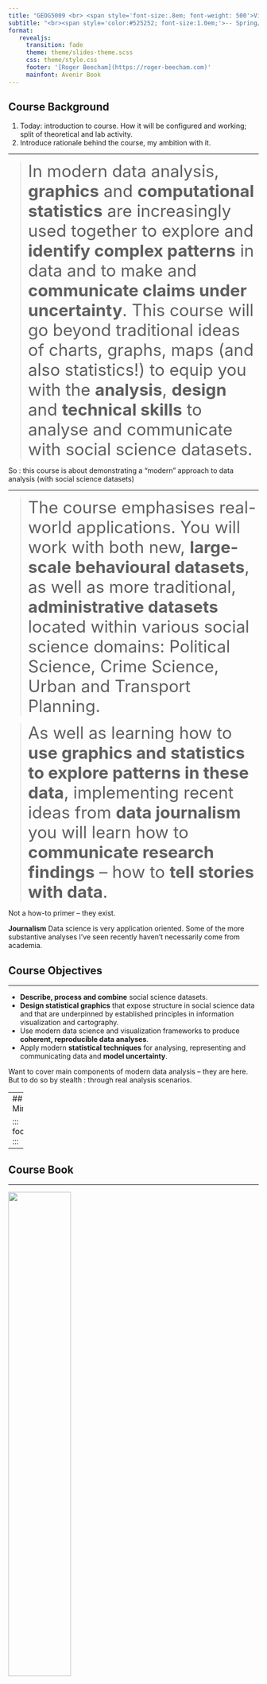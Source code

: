 ```yaml
---
title: "GEOG5009 <br> <span style='font-size:.8em; font-weight: 500'>Visualization for</span> <br> <span style='font-size:.8em; font-weight: 500'>Geographic Data Science</span>"
subtitle: "<br><span style='color:#525252; font-size:1.0em;'>-- Spring/Summer 2024</span>"
format: 
   revealjs:
     transition: fade
     theme: theme/slides-theme.scss
     css: theme/style.css
     footer: '[Roger Beecham](https://roger-beecham.com)'
     mainfont: Avenir Book
---
```


## Course Background

::: footer
:::

::: {.notes}

1. Today: introduction to course. How it will be configured and working; split of theoretical and lab activity.
2. Introduce rationale behind the course, my ambition with it.

:::

---

> <span style='font-size:25pt;'>In modern data analysis, **graphics** and **computational statistics** are increasingly used together to explore and **identify complex patterns** in data and to make and **communicate claims under uncertainty**. This course will go beyond traditional ideas of charts, graphs, maps (and also statistics!) to equip you with the **analysis**, **design** and **technical skills** to analyse and communicate with social science datasets. </span>


::: footer
:::

::: {.notes}

So : this course is about demonstrating a "modern" approach to data analysis (with social science datasets)
:::

---


> <span style='font-size:25pt;'> The course emphasises real-world applications. You will work with both new, **large-scale behavioural datasets**, as well as more traditional, **administrative datasets** located within various social science domains: Political Science, Crime Science, Urban and Transport Planning.</span>

> <span style='font-size:25pt;'>  As well as learning how to **use graphics and statistics to explore patterns in these data**, implementing recent ideas from **data journalism** you will learn how to **communicate research findings** – how to **tell stories with data**.</span>

::: footer
:::

::: {.notes}
Not a how-to primer -- they exist.

**Journalism** Data science is very application oriented. Some of the more substantive analyses I've seen recently haven't necessarily come from academia.
:::

## Course Objectives

::: footer
:::

---

::: {.incremental}
- **Describe, process and combine** social science datasets.
- **Design statistical graphics** that expose structure in social science data and that are underpinned by established principles in information visualization and cartography.
- Use modern data science and visualization frameworks to produce **coherent, reproducible data analyses**.
- Apply modern **statistical techniques** for analysing, representing and communicating data and **model uncertainty**.
:::

::: {.notes}
Want to cover main components of modern data analysis -- they are here.
But to do so by stealth : through real analysis scenarios.
:::

---
## Minerva

::: footer
:::

---


## Course Book

::: footer
:::

---

![](img/vis4sds_book.png){fig-alt="vis4sds book screenshot." fig-align="left" width=50%}

::: footer
:::


::: {.notes}
Chapters > Explain and justify each session.
Session 08 > Identify Conceptual versus Technical.

Conceptual and Technical elements
Examples revealing some of the sessions


:::

---

# Session 1: Introduction

## Why *Visualization* for data science?

::: footer
:::

::: {.notes}

Modern Data Analysis : what and why?

:::



---

<span style="font-size:0.9em;">
Donoho 2017's **six key facets** of **data science**:
</span>

<span style="font-size:0.8em;">
1.  data gathering, preparation, and exploration; 
</span>

<span style="font-size:0.8em;">
2.  data representation and transformation;
</span>

<span style="font-size:0.8em;">
3.  computing with data;
</span>

<span style="font-size:0.8em;">
4.  data visualization and presentation;
</span>

<span style="font-size:0.8em;">
5.  data modelling;
</span>

<span style="font-size:0.8em;">
6.  and a more introspective “science about data science”
</span>


<br>
<span style="font-size:0.5em;">
Donoho, D. 2017. “50 Years of Data Science”, *Journal of Computational and Graphical Statistics*, 26 (6): 745–66. doi: [10.1080/10618600.2017.1384734](https://www.tandfonline.com/doi/full/10.1080/10618600.2017.1384734)
</span>


::: footer
:::

---


<span style="font-size:0.9em;">
Donoho 2017's **six key facets** of **data science**:
</span>

<span style="font-size:0.8em;">
1.  **data gathering, preparation, and exploration; (Sessions 2, 3, 5)**
</span>

<span style="font-size:0.8em;">
2.  data representation and transformation;
</span>

<span style="font-size:0.8em;">
3.  computing with data;
</span>

<span style="font-size:0.8em;">
4.  data visualization and presentation;
</span>

<span style="font-size:0.8em;">
5.  data modelling;
</span>

<span style="font-size:0.8em;">
6.  and a more introspective “science about data science”
</span>


<br>
<span style="font-size:0.5em;">
Donoho, D. 2017. “50 Years of Data Science”, *Journal of Computational and Graphical Statistics*, 26 (6): 745–66. doi: [10.1080/10618600.2017.1384734](https://www.tandfonline.com/doi/full/10.1080/10618600.2017.1384734)
</span>


::: footer
:::

---


<span style="font-size:0.9em;">
Donoho 2017's **six key facets** of **data science**:
</span>

<span style="font-size:0.8em;">
1.  data gathering, preparation, and exploration; 
</span>

<span style="font-size:0.8em;">
2.  **data representation and transformation (Sessions 2, 3)**;
</span>

<span style="font-size:0.8em;">
3.  computing with data;
</span>

<span style="font-size:0.8em;">
4.  data visualization and presentation;
</span>

<span style="font-size:0.8em;">
5.  data modelling;
</span>

<span style="font-size:0.8em;">
6.  and a more introspective “science about data science”
</span>


<br>
<span style="font-size:0.5em;">
Donoho, D. 2017. “50 Years of Data Science”, *Journal of Computational and Graphical Statistics*, 26 (6): 745–66. doi: [10.1080/10618600.2017.1384734](https://www.tandfonline.com/doi/full/10.1080/10618600.2017.1384734)
</span>


::: footer
:::

---



<span style="font-size:0.9em;">
Donoho 2017's **six key facets** of **data science**:
</span>

<span style="font-size:0.8em;">
1.  data gathering, preparation, and exploration; 
</span>

<span style="font-size:0.8em;">
2.  data representation and transformation;
</span>

<span style="font-size:0.8em;">
3.  **computing with data (Session 2, All sessions)**;
</span>

<span style="font-size:0.8em;">
4.  data visualization and presentation;
</span>

<span style="font-size:0.8em;">
5.  data modelling;
</span>

<span style="font-size:0.8em;">
6.  and a more introspective “science about data science”
</span>


<br>
<span style="font-size:0.5em;">
Donoho, D. 2017. “50 Years of Data Science”, *Journal of Computational and Graphical Statistics*, 26 (6): 745–66. doi: [10.1080/10618600.2017.1384734](https://www.tandfonline.com/doi/full/10.1080/10618600.2017.1384734)
</span>


::: footer
:::

---



<span style="font-size:0.9em;">
Donoho 2017's **six key facets** of **data science**:
</span>

<span style="font-size:0.8em;">
1.  data gathering, preparation, and exploration; 
</span>

<span style="font-size:0.8em;">
2.  data representation and transformation;
</span>

<span style="font-size:0.8em;">
3.  computing with data;
</span>

<span style="font-size:0.8em;">
4.  data visualization and presentation;
</span>

<span style="font-size:0.8em;">
5.  **data modelling (Sessions 4, 6, 7, 8)**;
</span>

<span style="font-size:0.8em;">
6.  **and a more introspective “science about data science” (All sessions)**
</span>


<br>
<span style="font-size:0.5em;">
Donoho, D. 2017. “50 Years of Data Science”, *Journal of Computational and Graphical Statistics*, 26 (6): 745–66. doi: [10.1080/10618600.2017.1384734](https://www.tandfonline.com/doi/full/10.1080/10618600.2017.1384734)
</span>


::: footer
:::

---


<span style="font-size:0.8em;">
Donoho 2017's **six key facets** of **data science**:
</span>

<span style="font-size:0.8em;">
1.  data gathering, preparation, and exploration; 
</span>

<span style="font-size:0.8em;">
2.  data representation and transformation;
</span>

<span style="font-size:0.8em;">
3.  computing with data;
</span>

<span style="font-size:0.8em;color:#d03231;">
4.  **data visualization and presentation (All sessions)**;
</span>

<span style="font-size:0.8em;">
5.  data modelling;
</span>

<span style="font-size:0.8em;">
6.  and a more introspective “science about data science” (All sessions)
</span>


<br>
<span style="font-size:0.5em;">
Donoho, D. 2017. “50 Years of Data Science”, *Journal of Computational and Graphical Statistics*, 26 (6): 745–66. doi: [10.1080/10618600.2017.1384734](https://www.tandfonline.com/doi/full/10.1080/10618600.2017.1384734)
</span>

::: footer
:::

---

## Why visualization?

::: footer
:::

---


::: {.column width="80%"}
![](img/anscombe_data.png){fig-align="center"}
:::
::: footer
:::


---


::: {.column width="90%"}
![](img/anscombe_plot.png){fig-align="center"}
:::
::: footer
:::

---

<br>

[`datasaurus`](https://itsalocke.com/datasaurus/) R package

::: {.column width="85%"}
![](img/datasaurus_dozen.gif){fig-align="center"}
:::

::: footer
:::



---


::: {.column width="65%"}
![](img/bikeshare.png){fig-align="center"}
:::

::: {style="font-size: 70%;"}

```r
#| echo: true
#| eval: false
memberID   oTime             dTime              oStation    dStation
217####	   13/12/2012 11:20	 13/12/2012 11:36	  421	        421
217####	   28/10/2012 11:45	 28/10/2012 11:48	  492	        505
217####	   15/12/2012 11:04	 15/12/2012 11:07	  492	        505
217####	   31/12/2012 08:45	 31/12/2012 08:49	  492	        505
217####	   02/01/2013 08:49	 02/01/2013 08:53	  492	        505
217####	   06/01/2013 11:26	 06/01/2013 11:29	  492	        505
217####	   18/01/2013 08:37	 18/01/2013 08:41	  492       	505
```

:::

::: footer
:::

---

<br>

::: {.column width="90%"}
![](img/schema.png){fig-align="center"}
:::

::: footer
:::

---



::: {.column width="80%"}


![](img/flows.png){fig-align="center"}
:::

::: footer
:::

---

::: {.column width="80%"}

<br><br>

![](img/ranks.png){fig-align="center"}
:::

::: footer
:::

---

<br>

::: {.column width="90%"}
![](img/ods_sex.png){fig-align="center"}
:::

::: footer
:::

---


---


<br>

<div class="embed-responsive embed-responsive-16by9">
<iframe class="embed-responsive-item" src="https://www.youtube.com/embed/FaRBUnO5PZI" frameborder="0" allow="accelerometer; autoplay; encrypted-media; gyroscope; picture-in-picture" allowfullscreen width="60%"></iframe>
</div>

::: footer
:::

---



In Geographic Data Science research projects:

* <span style="font-size:0.9em;">Data are repurposed for social science research often **for the first time**; </span>

* <span style="font-size:0.9em;">Contain complex structure and geo-spatial relations that **cannot be easily captured by statistical summaries alone**; </span>

* <span style="font-size:0.9em;"> Types of questions that can be asked and the techniques deployed **cannot be easily specified in advance** </span>

::: footer
:::


---

::: {.column width="65%"}
![](img/dsm.png){fig-align="center"}
:::

<span style="font-size:0.5em;"> Sedlmair, M., Meyer, M., and Munzner, T. (2012) "Design Study Methodology: Reflections from the Trenches and the Stacks," *IEEE Transactions on Visualization and Computer Graphics*, 18(12): 2431-2440, doi: [10.1109/TVCG.2012.213](https://ieeexplore.ieee.org/document/6327248) </spans>

::: footer
:::

---


<br>
<span style="font-size:0.8em;"> doi: `10.1111/gean.12338` </span>

::: {.column width="65%"}
![](img/ga_twitter.png){fig-align="center"}
:::


::: footer
:::

---

## How: R + Tidyverse + Quarto?

---

<br>

::: {.column width="70%"}
![](img/why_r.png){fig-align="center"}
:::


::: footer
:::

---

<br>

::: {.column width="60%"}
![](img/science_broken.png){fig-align="center"}
:::


::: footer
:::

---

<br>

> <span style="font-size:0.9em;"> **Reproducible research** is the idea that **data analyses**, and more generally, **scientific claims**, are published with their **data and software code** so that others may **verify** the **findings** and **build upon them**. </span>
>
> <span style="font-size:0.9em;"> Roger Peng, Jeff Leek and Brian Caffo </span>

::: footer
:::

---

<br>

A reproducible research project should be accompanied with code and data that:

* <span style="font-size:0.9em;">Allow all published tables and figures to be regenerated </span> <br>
* <span style="font-size:0.9em;">Does what it claims (the code works) </span> <br>
* <span style="font-size:0.9em;">Can be justified and explained through proper documentation

::: footer
:::

---

::: {.column width="85%"}
![](img/quarto.png){fig-align="center"}
:::


::: footer
:::

---

## Help: Questions (approach) + Slack 


::: footer
:::

---

## Conclusions

::: footer
:::

---



